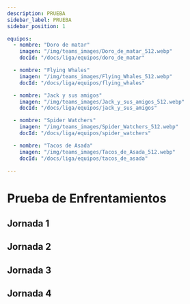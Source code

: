```yaml
---
description: PRUEBA
sidebar_label: PRUEBA
sidebar_position: 1

equipos:
  - nombre: "Doro de matar"
    imagen: "/img/teams_images/Doro_de_matar_512.webp"
    docId: "/docs/liga/equipos/doro_de_matar"

  - nombre: "Flying Whales"
    imagen: "/img/teams_images/Flying_Whales_512.webp"
    docId: "/docs/liga/equipos/flying_whales"

  - nombre: "Jack y sus amigos"
    imagen: "/img/teams_images/Jack_y_sus_amigos_512.webp"
    docId: "/docs/liga/equipos/jack_y_sus_amigos"

  - nombre: "Spider Watchers"
    imagen: "/img/teams_images/Spider_Watchers_512.webp"
    docId: "/docs/liga/equipos/spider_watchers"

  - nombre: "Tacos de Asada"
    imagen: "/img/teams_images/Tacos_de_Asada_512.webp"
    docId: "/docs/liga/equipos/tacos_de_asada"

---
```



# Prueba de Enfrentamientos

## Jornada 1

<Matchups 
front={frontMatter.equipos}
jornada="1"
enfrentamiento="1"/>

<Matchups 
front={frontMatter.equipos}
jornada="1"
enfrentamiento="2"/>

## Jornada 2

<Matchups 
front={frontMatter.equipos}
jornada="2"
enfrentamiento="1"/>

<Matchups 
front={frontMatter.equipos}
jornada="2"
enfrentamiento="2"/>

## Jornada 3

<Matchups 
front={frontMatter.equipos}
jornada="3"
enfrentamiento="1"/>

<Matchups 
front={frontMatter.equipos}
jornada="3"
enfrentamiento="2"/>

## Jornada 4

<Matchups 
front={frontMatter.equipos}
jornada="4"
enfrentamiento="1"/>

<Matchups 
front={frontMatter.equipos}
jornada="4"
enfrentamiento="2"/>


